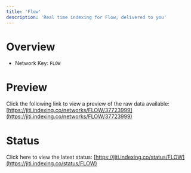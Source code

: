 ```yaml
---
title: 'Flow'
description: 'Real time indexing for Flow; delivered to you'
---
```


# Overview
- Network Key: `FLOW`

# Preview
Click the following link to view a preview of the raw data available: [https://jiti.indexing.co/networks/FLOW/37723999](https://jiti.indexing.co/networks/FLOW/37723999)

# Status
Click here to view the latest status: [https://jiti.indexing.co/status/FLOW](https://jiti.indexing.co/status/FLOW)
